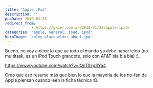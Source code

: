 ```yaml
---
title: 'Apple iPad'
description: ""
pubDate: 2010-01-28
redirect_from: 
            - https://gazer.com.ar/2010/01/28/apple-ipad/
categories: "apple, General, ipad, ipod"
heroImage: '/blog-placeholder-about.jpg'
---
```

Bueno, no voy a decir lo que ya todo el mundo ya debe haber leído (no multitask, es un iPod Touch grandote, solo con AT&T bla bla bla) :).

https://www.youtube.com/watch?v=lQnT0zp8Ya4

Creo que eso resume más que bien lo que la mayoría de los no-fan de Apple piensan cuando leen la ficha técnica :D.
